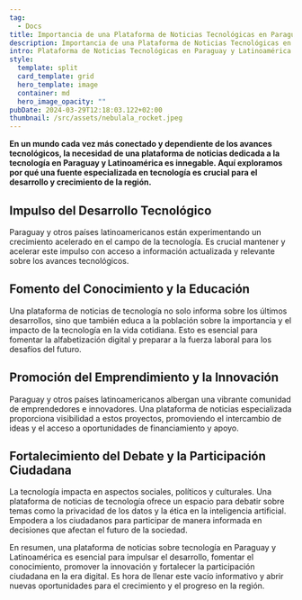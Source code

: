 ```yaml
---
tag:
  - Docs
title: Importancia de una Plataforma de Noticias Tecnológicas en Paraguay y Latinoamérica
description: Importancia de una Plataforma de Noticias Tecnológicas en Paraguay y Latinoamérica
intro: Plataforma de Noticias Tecnológicas en Paraguay y Latinoamérica
style:
  template: split
  card_template: grid
  hero_template: image
  container: md
  hero_image_opacity: ""
pubDate: 2024-03-29T12:18:03.122+02:00
thumbnail: /src/assets/nebulala_rocket.jpeg
---
```


**En un mundo cada vez más conectado y dependiente de los avances tecnológicos, la necesidad de una plataforma de noticias dedicada a la tecnología en Paraguay y Latinoamérica es innegable. Aquí exploramos por qué una fuente especializada en tecnología es crucial para el desarrollo y crecimiento de la región.**

## Impulso del Desarrollo Tecnológico

Paraguay y otros países latinoamericanos están experimentando un crecimiento acelerado en el campo de la tecnología. Es crucial mantener y acelerar este impulso con acceso a información actualizada y relevante sobre los avances tecnológicos.

## Fomento del Conocimiento y la Educación

Una plataforma de noticias de tecnología no solo informa sobre los últimos desarrollos, sino que también educa a la población sobre la importancia y el impacto de la tecnología en la vida cotidiana. Esto es esencial para fomentar la alfabetización digital y preparar a la fuerza laboral para los desafíos del futuro.

## Promoción del Emprendimiento y la Innovación

Paraguay y otros países latinoamericanos albergan una vibrante comunidad de emprendedores e innovadores. Una plataforma de noticias especializada proporciona visibilidad a estos proyectos, promoviendo el intercambio de ideas y el acceso a oportunidades de financiamiento y apoyo.

## Fortalecimiento del Debate y la Participación Ciudadana

La tecnología impacta en aspectos sociales, políticos y culturales. Una plataforma de noticias de tecnología ofrece un espacio para debatir sobre temas como la privacidad de los datos y la ética en la inteligencia artificial. Empodera a los ciudadanos para participar de manera informada en decisiones que afectan el futuro de la sociedad.

En resumen, una plataforma de noticias sobre tecnología en Paraguay y Latinoamérica es esencial para impulsar el desarrollo, fomentar el conocimiento, promover la innovación y fortalecer la participación ciudadana en la era digital. Es hora de llenar este vacío informativo y abrir nuevas oportunidades para el crecimiento y el progreso en la región.
